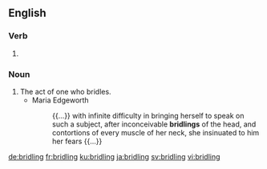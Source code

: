 
==English==

===Verb===
{{head|en|present participle}}

# {{present participle of|bridle|lang=en|nocat=1}}

===Noun===
{{en-noun}}

# The act of one who bridles.
#* Maria Edgeworth
#*: {{...}} with infinite difficulty in bringing herself to speak on such a subject, after inconceivable '''bridlings''' of the head, and contortions of every muscle of her neck, she insinuated to him her fears {{...}}

[[de:bridling]]
[[fr:bridling]]
[[ku:bridling]]
[[ja:bridling]]
[[sv:bridling]]
[[vi:bridling]]